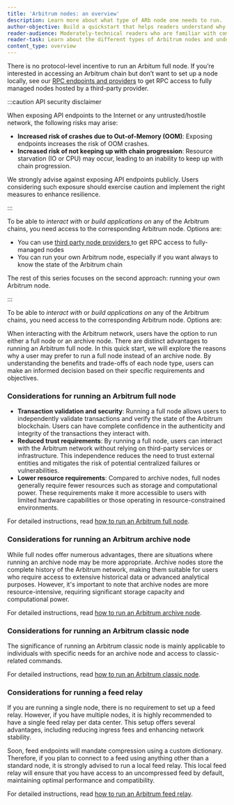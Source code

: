 ```yaml
---
title: 'Arbitrum nodes: an overview'
description: Learn more about what type of ARb node one needs to run.
author-objective: Build a quickstart that helps readers understand why they might want to run a specific type of an Arbitrum node.
reader-audience: Moderately-technical readers who are familiar with command lines, but not Ethereum / Arbitrum infrastructure
reader-task: Learn about the different types of Arbitrum nodes and understand the benefits and trade-offs of each type.
content_type: overview
---
```



<VanillaAdmonition type="note">

There is no protocol-level incentive to run an Arbitum full node. If you’re interested in accessing an Arbitrum chain but don’t want to set up a node locally, see our [RPC endpoints and providers](/build-decentralized-apps/reference/01-node-providers.mdx) to get RPC access to fully managed nodes hosted by a third-party provider.

</VanillaAdmonition>

:::caution API security disclaimer

When exposing API endpoints to the Internet or any untrusted/hostile network, the following risks may arise:

- **Increased risk of crashes due to Out-of-Memory (OOM)**:
  Exposing endpoints increases the risk of OOM crashes.
- **Increased risk of not keeping up with chain progression**:
  Resource starvation (IO or CPU) may occur, leading to an inability to keep up with chain progression.

We strongly advise against exposing API endpoints publicly. Users considering such exposure should exercise caution and implement the right measures to enhance resilience.

:::

To be able to _interact with_ or _build applications on_ any of the Arbitrum chains, you need access to the corresponding Arbitrum node. Options are:

- You can use [ third party node providers ](/build-decentralized-apps/reference/01-node-providers.mdx) to get RPC access to fully-managed nodes
- You can run your own Arbitrum node, especially if you want always to know the state of the Arbitrum chain

The rest of this series focuses on the second approach: running your own Arbitrum node.

:::

To be able to _interact with_ or _build applications on_ any of the Arbitrum chains, you need access to the corresponding Arbitrum node. Options are:

When interacting with the Arbitrum network, users have the option to run either a full node or an archive node. There are distinct advantages to running an Arbitrum full node. In this quick start, we will explore the reasons why a user may prefer to run a full node instead of an archive node. By understanding the benefits and trade-offs of each node type, users can make an informed decision based on their specific requirements and objectives.

### Considerations for running an Arbitrum full node

- **Transaction validation and security**: Running a full node allows users to independently validate transactions and verify the state of the Arbitrum blockchain. Users can have complete confidence in the authenticity and integrity of the transactions they interact with.
- **Reduced trust requirements**: By running a full node, users can interact with the Arbitrum network without relying on third-party services or infrastructure. This independence reduces the need to trust external entities and mitigates the risk of potential centralized failures or vulnerabilities.
- **Lower resource requirements**: Compared to archive nodes, full nodes generally require fewer resources such as storage and computational power. These requirements make it more accessible to users with limited hardware capabilities or those operating in resource-constrained environments.

For detailed instructions, read [how to run an Arbitrum full node](/run-arbitrum-node/02-run-full-node.mdx).

### Considerations for running an Arbitrum archive node

While full nodes offer numerous advantages, there are situations where running an archive node may be more appropriate. Archive nodes store the complete history of the Arbitrum network, making them suitable for users who require access to extensive historical data or advanced analytical purposes. However, it's important to note that archive nodes are more resource-intensive, requiring significant storage capacity and computational power.

For detailed instructions, read [how to run an Arbitrum archive node](/run-arbitrum-node/more-types/01-run-archive-node.mdx).

### Considerations for running an Arbitrum classic node

The significance of running an Arbitrum classic node is mainly applicable to individuals with specific needs for an archive node and access to classic-related commands.

For detailed instructions, read [how to run an Arbitrum classic node](/run-arbitrum-node/more-types/03-run-classic-node.mdx).

### Considerations for running a feed relay

If you are running a single node, there is no requirement to set up a feed relay. However, if you have multiple nodes, it is highly recommended to have a single feed relay per data center. This setup offers several advantages, including reducing ingress fees and enhancing network stability.

Soon, feed endpoints will mandate compression using a custom dictionary. Therefore, if you plan to connect to a feed using anything other than a standard node, it is strongly advised to run a local feed relay. This local feed relay will ensure that you have access to an uncompressed feed by default, maintaining optimal performance and compatibility.

For detailed instructions, read [how to run an Arbitrum feed relay](/run-arbitrum-node/run-feed-relay.mdx).
